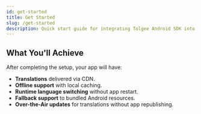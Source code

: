 ```yaml
---
id: get-started
title: Get Started
slug: /get-started
description: Quick start guide for integrating Tolgee Android SDK into your project
---
```



## What You'll Achieve

After completing the setup, your app will have:

- **Translations** delivered via CDN.
- **Offline support** with local caching.
- **Runtime language switching** without app restart.
- **Fallback support** to bundled Android resources.
- **Over-the-Air updates** for translations without app republishing.
